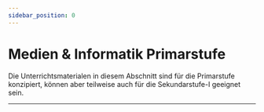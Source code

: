 ```yaml
---
sidebar_position: 0
---
```


# Medien & Informatik Primarstufe
Die Unterrichtsmaterialen in diesem Abschnitt sind für die Primarstufe konzipiert, können aber teilweise auch für
die Sekundarstufe-I geeignet sein.

---
